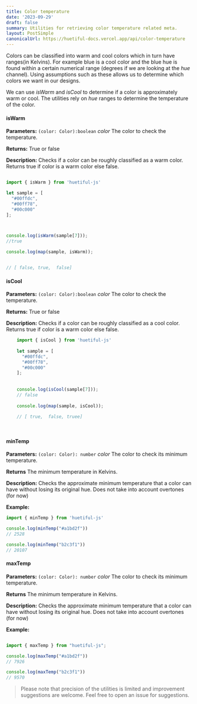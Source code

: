 ```yaml
---
title: Color temperature
date: '2023-09-29'
draft: false
summary: Utilities for retrieving color temperature related meta.
layout: PostSimple
canonicalUrl: https://huetiful-docs.vercel.app/api/color-temperature
---
```


Colors can be classified into warm and cool colors which in turn have ranges(in Kelvins). For example blue is a cool color and the blue hue is found within a certain numerical range (degrees if we are looking at the _hue_ channel). Using assumptions such as these allows us to determine which colors we want in our designs.

We can use _isWarm_ and _isCool_ to determine if a color is approximately warm or cool. The utilities rely on _hue_ ranges to determine the temperature of the color.

#### isWarm

**Parameters:**
`(color: Color):boolean`
_color_ The color to check the temperature.

**Returns:**
True or false

**Description:**
Checks if a color can be roughly classified as a warm color. Returns true if color is a warm color else false.

```javascript

import { isWarm } from 'huetiful-js'

let sample = [
  "#00ffdc",
  "#00ff78",
  "#00c000"
];



console.log(isWarm(sample[7]));
//true

console.log(map(sample, isWarm));


// [ false, true,  false]

```

#### isCool

**Parameters:**
`(color: Color):boolean`
_color_ The color to check the temperature.

**Returns:**
True or false

**Description:**
Checks if a color can be roughly classified as a cool color. Returns true if color is a warm color else false.

```javascript
	import { isCool } from 'huetiful-js'
	
	let sample = [
	  "#00ffdc",
	  "#00ff78",
	  "#00c000"
	];
	
	
	console.log(isCool(sample[7]));
	// false
	
	console.log(map(sample, isCool));
	
	// [ true,  false, truee]
	
	


```

#### minTemp

**Parameters:**
`(color: Color): number`
_color_ The color to check its minimum temperature.

**Returns**
The minimum temperature in Kelvins.

**Description:**
Checks the approximate minimum temperature that a color can have without losing its original hue. Does not take into account overtones (for now)

**Example:**

```javascript
import { minTemp } from 'huetiful-js'

console.log(minTemp("#a1bd2f"))
// 2528

console.log(minTemp("b2c3f1"))
// 20107
```

#### maxTemp

**Parameters:**
`(color: Color): number`
_color_ The color to check its minimum temperature.

**Returns**
The minimum temperature in Kelvins.

**Description:**
Checks the approximate minimum temperature that a color can have without losing its original hue. Does not take into account overtones (for now)

**Example:**

```javascript

import { maxTemp } from "huetiful-js"; 

console.log(maxTemp("#a1bd2f"))
// 7926

console.log(maxTemp("b2c3f1"))
// 9570
```

> Please note that precision of the utilities is limited and improvement suggestions are welcome. Feel free to open an issue for suggestions.
